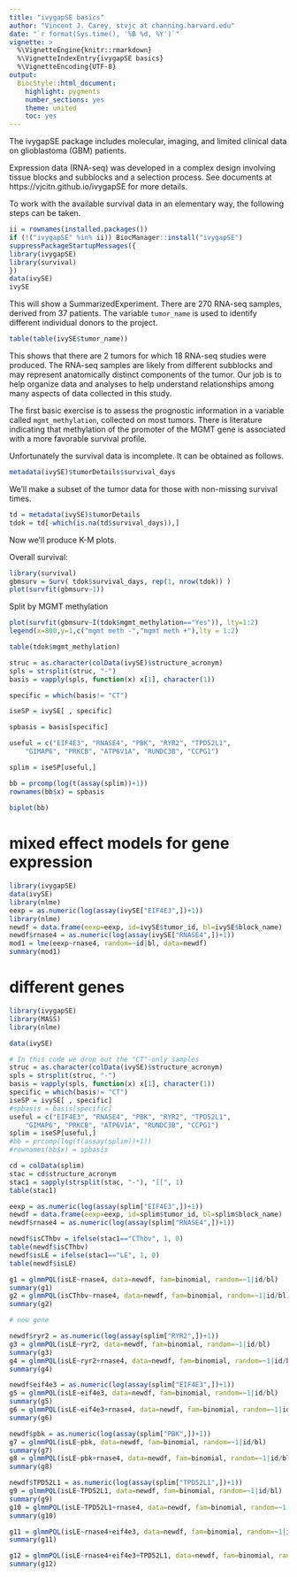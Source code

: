 ```yaml
---
title: "ivygapSE basics"
author: "Vincent J. Carey, stvjc at channing.harvard.edu"
date: "`r format(Sys.time(), '%B %d, %Y')`"
vignette: >
  %\VignetteEngine{knitr::rmarkdown}
  %\VignetteIndexEntry{ivygapSE basics}
  %\VignetteEncoding{UTF-8}
output:
  BiocStyle::html_document:
    highlight: pygments
    number_sections: yes
    theme: united
    toc: yes
---
```



The ivygapSE package includes molecular, imaging, and 
limited clinical data on glioblastoma (GBM) patients.

Expression data (RNA-seq) was developed in a complex design
involving tissue blocks and subblocks and a selection process.
See documents at https://vjcitn.github.io/ivygapSE for more
details.

To work with the available survival data in an elementary
way, the following steps can be taken.

```r
ii = rownames(installed.packages())
if (!("ivygapSE" %in% ii)) BiocManager::install("ivygapSE")
suppressPackageStartupMessages({
library(ivygapSE)
library(survival)
})
data(ivySE)
ivySE
```

This will show a SummarizedExperiment.  There are
270 RNA-seq samples, derived from 37 patients.
The variable `tumor_name` is used to identify different individual
donors to the project.

```r
table(table(ivySE$tumor_name))
```

This shows that there are 2 tumors for which
18 RNA-seq studies were produced.  The RNA-seq
samples are likely from different subblocks and
may represent anatomically distinct components of
the tumor.  Our job is to help organize data
and analyses to help understand relationships
among many aspects of data collected in this 
study.

The first basic exercise is to assess the
prognostic information in a variable called
`mgmt_methylation`, collected on most tumors.
There is literature indicating that methylation
of the promoter of the MGMT gene is associated
with a more favorable survival profile.

Unfortunately the survival data is incomplete.
It can be obtained as follows.

```r
metadata(ivySE)$tumorDetails$survival_days
```

We'll make a subset of the tumor data for those
with non-missing survival times.

```r
td = metadata(ivySE)$tumorDetails
tdok = td[-which(is.na(td$survival_days)),]
```

Now we'll produce K-M plots.

Overall survival:
```r
library(survival)
gbmsurv = Surv( tdok$survival_days, rep(1, nrow(tdok)) )
plot(survfit(gbmsurv~1))
```

Split by MGMT methylation
```r
plot(survfit(gbmsurv~I(tdok$mgmt_methylation=="Yes")), lty=1:2)
legend(x=800,y=1,c("mgmt meth -","mgmt meth +"),lty = 1:2)
```

```r
table(tdok$mgmt_methylation)
```

```r
struc = as.character(colData(ivySE)$structure_acronym)
spls = strsplit(struc, "-")
basis = vapply(spls, function(x) x[1], character(1))

specific = which(basis!= "CT")

iseSP = ivySE[ , specific]

spbasis = basis[specific]

useful = c("EIF4E3", "RNASE4", "PBK", "RYR2", "TPD52L1", 
    "GIMAP6", "PRKCB", "ATP6V1A", "RUNDC3B", "CCPG1")

splim = iseSP[useful,]

bb = prcomp(log(t(assay(splim))+1))
rownames(bb$x) = spbasis
 
biplot(bb)
```
# mixed effect models for gene expression
```r
library(ivygapSE)
data(ivySE)
library(nlme)
eexp = as.numeric(log(assay(ivySE["EIF4E3",])+1))
library(nlme)
newdf = data.frame(eexp=eexp, id=ivySE$tumor_id, bl=ivySE$block_name)
newdf$rnase4 = as.numeric(log(assay(ivySE["RNASE4",])+1))
mod1 = lme(eexp~rnase4, random=~id|bl, data=newdf)
summary(mod1)
```

# different genes
```r
library(ivygapSE)
library(MASS)
library(nlme)

data(ivySE)

# In this code we drop out the "CT"-only samples
struc = as.character(colData(ivySE)$structure_acronym)
spls = strsplit(struc, "-")
basis = vapply(spls, function(x) x[1], character(1))
specific = which(basis!= "CT")
iseSP = ivySE[ , specific]
#spbasis = basis[specific]
useful = c("EIF4E3", "RNASE4", "PBK", "RYR2", "TPD52L1",
    "GIMAP6", "PRKCB", "ATP6V1A", "RUNDC3B", "CCPG1")
splim = iseSP[useful,]
#bb = prcomp(log(t(assay(splim))+1))
#rownames(bb$x) = spbasis

cd = colData(splim)
stac = cd$structure_acronym
stac1 = sapply(strsplit(stac, "-"), "[[", 1)
table(stac1)

eexp = as.numeric(log(assay(splim["EIF4E3",])+1))
newdf = data.frame(eexp=eexp, id=splim$tumor_id, bl=splim$block_name)
newdf$rnase4 = as.numeric(log(assay(splim["RNASE4",])+1))

newdf$isCThbv = ifelse(stac1=="CThbv", 1, 0)
table(newdf$isCThbv)
newdf$isLE = ifelse(stac1=="LE", 1, 0)
table(newdf$isLE)

g1 = glmmPQL(isLE~rnase4, data=newdf, fam=binomial, random=~1|id/bl)
summary(g1)
g2 = glmmPQL(isCThbv~rnase4, data=newdf, fam=binomial, random=~1|id/bl)
summary(g2)

# new gene

newdf$ryr2 = as.numeric(log(assay(splim["RYR2",])+1))
g3 = glmmPQL(isLE~ryr2, data=newdf, fam=binomial, random=~1|id/bl)
summary(g3)
g4 = glmmPQL(isLE~ryr2+rnase4, data=newdf, fam=binomial, random=~1|id/bl)
summary(g4)

newdf$eif4e3 = as.numeric(log(assay(splim["EIF4E3",])+1))
g5 = glmmPQL(isLE~eif4e3, data=newdf, fam=binomial, random=~1|id/bl)
summary(g5)
g6 = glmmPQL(isLE~eif4e3+rnase4, data=newdf, fam=binomial, random=~1|id/bl)
summary(g6)

newdf$pbk = as.numeric(log(assay(splim["PBK",])+1))
g7 = glmmPQL(isLE~pbk, data=newdf, fam=binomial, random=~1|id/bl)
summary(g7)
g8 = glmmPQL(isLE~pbk+rnase4, data=newdf, fam=binomial, random=~1|id/bl)
summary(g8)

newdf$TPD52L1 = as.numeric(log(assay(splim["TPD52L1",])+1))
g9 = glmmPQL(isLE~TPD52L1, data=newdf, fam=binomial, random=~1|id/bl)
summary(g9)
g10 = glmmPQL(isLE~TPD52L1+rnase4, data=newdf, fam=binomial, random=~1|id/bl)
summary(g10)

g11 = glmmPQL(isLE~rnase4+eif4e3, data=newdf, fam=binomial, random=~1|id/bl)
summary(g11)

g12 = glmmPQL(isLE~rnase4+eif4e3+TPD52L1, data=newdf, fam=binomial, random=~1|id/bl)
summary(g12)

```



















